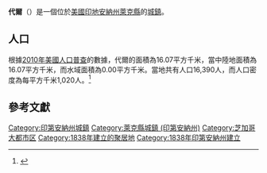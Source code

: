 {{noteTA
|G1=USState
|G2=地名
|G3=Unit
}}
{{Infobox settlement
|name            = 代爾
|native_name = Dyer
|settlement_type          = [[鎮|城鎮]]
|image_skyline            = DyerIN.jpg
|imagesize                = 250px
|image_map                = Lake County Indiana Incorporated and Unincorporated areas Dyer Highlighted 1819270.svg
|mapsize                  = 250px
|subdivision_type         = [[世界政區索引|國家]]
|subdivision_type1        = [[美国州份|州份]]
|subdivision_type2        = [[印地安納州行政區劃|縣]]
|subdivision_name         = [[美国|美国]]
|subdivision_name1        = [[印地安納州|印地安納州]]
|subdivision_name2        = [[萊克縣_(印地安納州)|萊克縣]]
|elevation_ft             = 640
|elevation_m              = 195
|timezone                 = [[北美中部时区|CST]]
|area_total_km2           = 16.07
|area_land_km2            = 16.07
|area_water_km2           = 0.00
|area_total_sq_mi         = 
|area_land_sq_mi          = 
|area_water_sq_mi         = 
|population_as_of         = [[2010年美國人口普查|2010]]
|population_footnotes     = 
|population_total         = 16390
|population_density_km2   = auto
|population_density_sq_mi = auto
|utc_offset               = -6
|coordinates              = {{coord|41|30|01|N|87|30|44|W|display=inline,title}}
| coor_pinpoint           = 
| coordinates_footnotes   = 
|timezone_DST             = CDT
|utc_offset_DST           = -5
|postal_code_type         = [[美國郵區編號|郵區編號]]
|postal_code              = 46311
|area_code                = [[北美电话区号219|219]]
|blank_name = [[地名信息系统|GNIS ID]]
|blank_info = 433824<ref name="GNIS">{{cite gnis|433824|Dyer}}</ref>
}}
'''代爾'''（{{lang-en|Dyer}}）是一個位於[[美國|美國]][[印地安納州|印地安納州]][[萊克縣_(印地安納州)|萊克縣]]的[[鎮|城鎮]]。

== 人口 ==
根據[[2010年美國人口普查|2010年美國人口普查]]的數據，代爾的面積為16.07平方千米，當中陸地面積為16.07平方千米，而水域面積為0.00平方千米。當地共有人口16,390人，而人口密度為每平方千米1,020人。<ref name="GR8">{{cite web|url=http://factfinder2.census.gov|publisher=[[美国人口调查局|美国人口调查局]]|accessdate=2011-05-14|title=American FactFinder|archive-date=2013-09-11|archive-url=https://web.archive.org/web/20130911234518/http://factfinder2.census.gov/|dead-url=no}}</ref>

== 參考文獻 ==
{{reflist}}

{{萊克縣 (印地安納州)}}
{{Authority control}}

{{DEFAULTSORT:Dyer, Indiana}}
[[Category:印第安納州城鎮|Category:印第安納州城鎮]]
[[Category:萊克縣城鎮_(印第安納州)|Category:萊克縣城鎮 (印第安納州)]]
[[Category:芝加哥大都市区|Category:芝加哥大都市区]]
[[Category:1838年建立的聚居地|Category:1838年建立的聚居地]]
[[Category:1838年印第安納州建立|Category:1838年印第安納州建立]]

{{Indiana-geo-stub}}